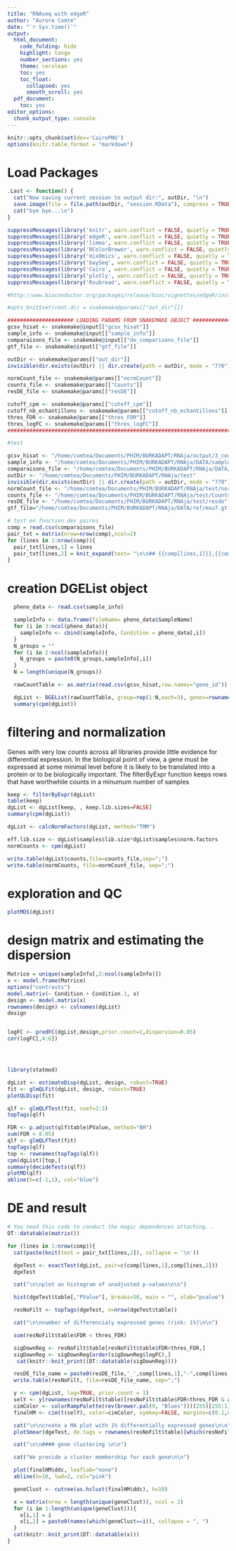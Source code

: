 ```yaml
---
title: "RNAseq with edgeR"
author: "Aurore Comte"
date: "`r Sys.time()`"
output:
  html_document:
    code_folding: hide
    highlight: tango
    number_sections: yes
    theme: cerulean
    toc: yes
    toc_float:
      collapsed: yes
      smooth_scroll: yes
  pdf_document:
    toc: yes
editor_options:
  chunk_output_type: console
---
```


```r
knitr::opts_chunk$set(dev='CairoPNG')
options(knitr.table.format = "markdown")
```

# Load Packages

```r
.Last <- function() {
  cat("Now saving current session to output dir:", outDir, "\n")
  save.image(file = file.path(outDir, "session.RData"), compress = TRUE)
  cat("bye bye...\n")
}

suppressMessages(library('knitr', warn.conflict = FALSE, quietly = TRUE))
suppressMessages(library('edgeR', warn.conflict = FALSE, quietly = TRUE))
suppressMessages(library('limma', warn.conflict = FALSE, quietly = TRUE))
suppressMessages(library('RColorBrewer', warn.conflict = FALSE, quietly = TRUE))
suppressMessages(library('mixOmics', warn.conflict = FALSE, quietly = TRUE))
suppressMessages(library('baySeq', warn.conflict = FALSE, quietly = TRUE))
suppressMessages(library('Cairo', warn.conflict = FALSE, quietly = TRUE))
suppressMessages(library('plotly', warn.conflict = FALSE, quietly = TRUE))
suppressMessages(library('Rsubread', warn.conflict = FALSE, quietly = TRUE))
```

```r
#http://www.bioconductor.org/packages/release/bioc/vignettes/edgeR/inst/doc/edgeRUsersGuide.pdf

#opts_knit$set(root.dir = snakemake@params[["out_dir"]])

##################### LOADING PARAMS FROM SNAKEMAKE OBJECT ######################
gcsv_hisat <- snakemake@input[["gcsv_hisat"]]
sample_info <- snakemake@input[["sample_info"]]
comparaisons_file <- snakemake@input[["de_comparisons_file"]]
gtf_file <- snakemake@input[["gtf_file"]]

outDir <- snakemake@params[["out_dir"]]
invisible(dir.exists(outDir) || dir.create(path = outDir, mode = "770"))

normCount_file <- snakemake@params[["normCount"]]
counts_file <- snakemake@params[["Counts"]]
resDE_file <- snakemake@params[["resDE"]]

cutoff_cpm <- snakemake@params[["cutoff_cpm"]]
cutoff_nb_echantillons <- snakemake@params[["cutoff_nb_echantillons"]]
thres_FDR <- snakemake@params[["thres_FDR"]]
thres_logFC <- snakemake@params[["thres_logFC"]]
#########################################################################
```
```r
#test

gcsv_hisat <- "/home/comtea/Documents/PHIM/BURKADAPT/RNAja/output/3_count/STRINGTIE/HISAT_gene_count_matrix.csv"
sample_info <- "/home/comtea/Documents/PHIM/BURKADAPT/RNAja/DATA/sample_info_all.txt"
comparaisons_file <- "/home/comtea/Documents/PHIM/BURKADAPT/RNAja/DATA/treatmentsComparisons_all.csv"
outDir <- "/home/comtea/Documents/PHIM/BURKADAPT/RNAja/test"
invisible(dir.exists(outDir) || dir.create(path = outDir, mode = "770"))
normCount_file <- "/home/comtea/Documents/PHIM/BURKADAPT/RNAja/test/normCounts"
counts_file <- "/home/comtea/Documents/PHIM/BURKADAPT/RNAja/test/Counts"
resDE_file <- "/home/comtea/Documents/PHIM/BURKADAPT/RNAja/test/resde"
gtf_file="/home/comtea/Documents/PHIM/BURKADAPT/RNAja/DATA/ref/msu7.gtf"
```

```r
# test en fonction des paires
comp = read.csv(comparaisons_file)
pair_txt = matrix(nrow=nrow(comp),ncol=2)
for (lines in 1:nrow(comp)){
  pair_txt[lines,1] = lines
  pair_txt[lines,2] = knit_expand(text= "\n\n## {{comp[lines,1]}},{{comp[lines,2]}}\n\n")
}
```

# creation DGEList object

```r
  pheno_data <- read.csv(sample_info)

  sampleInfo <- data.frame(fileName= pheno_data$SampleName)
  for (i in 3:ncol(pheno_data)){
    sampleInfo <- cbind(sampleInfo, Condition = pheno_data[,i])
  }
  N_groups = ""
  for (i in 2:ncol(sampleInfo)){
    N_groups = paste0(N_groups,sampleInfo[,i])
  }
  N = length(unique(N_groups))

  rawCountTable <- as.matrix(read.csv(gcsv_hisat,row.names="gene_id"))

  dgList <- DGEList(rawCountTable, group=rep(1:N,each=3), genes=rownames(rawCountTable))
  summary(cpm(dgList))

```
# filtering and normalization

Genes with very low counts across all libraries provide little evidence for differential expression.
In the biological point of view, a gene must be expressed at some minimal level before it is likely
to be translated into a protein or to be biologically important.
The filterByExpr function keeps rows that have worthwhile counts in a minumum number of samples

```r
keep <- filterByExpr(dgList)
table(keep)
dgList <- dgList[keep, , keep.lib.sizes=FALSE]
summary(cpm(dgList))
```
```r
dgList <- calcNormFactors(dgList, method="TMM")

eff.lib.size <- dgList$samples$lib.size*dgList$samples$norm.factors
normCounts <- cpm(dgList)

write.table(dgList$counts,file=counts_file,sep=";")
write.table(normCounts, file=normCount_file, sep=";")
```

# exploration and QC

```r
plotMDS(dgList)
```


# design matrix and estimating the dispersion

```r

Matrice = unique(sampleInfo[,2:ncol(sampleInfo)])
x <- model.frame(Matrice)
options("contrasts")
model.matrix(~ Condition + Condition.1, x)
design <- model.matrix(x)
rownames(design) <- colnames(dgList)
design


logFC <- predFC(dgList,design,prior.count=1,dispersion=0.05)
cor(logFC[,4:6])




library(statmod)

dgList <- estimateDisp(dgList, design, robust=TRUE)
fit <- glmQLFit(dgList, design, robust=TRUE)
plotQLDisp(fit)

qlf <- glmQLFTest(fit, coef=2:3)
topTags(qlf)

FDR <- p.adjust(qlf$table$PValue, method="BH")
sum(FDR < 0.05)
qlf <- glmQLFTest(fit)
topTags(qlf)
top <- rownames(topTags(qlf))
cpm(dgList)[top,]
summary(decideTests(qlf))
plotMD(qlf)
abline(h=c(-1,1), col="blue")
```


# DE and result



```r
# You need this code to conduct the magic dependences attaching...
DT::datatable(matrix())
```

```r
for (lines in 1:nrow(comp)){
  cat(paste(knit(text = pair_txt[lines,2]), collapse = '\n'))

  dgeTest <- exactTest(dgList, pair=c(comp[lines,1],comp[lines,2]))
  dgeTest

  cat("\n\nplot an histogram of unadjusted p-values\n\n")

  hist(dgeTest$table[,"PValue"], breaks=50, main = "", xlab="pvalue")

  resNoFilt <- topTags(dgeTest, n=nrow(dgeTest$table))

  cat("\n\nnumber of differencialy expressed genes (risk: 1%)\n\n")

  sum(resNoFilt$table$FDR < thres_FDR)

  sigDownReg <- resNoFilt$table[resNoFilt$table$FDR<thres_FDR,]
  sigDownReg <- sigDownReg[order(sigDownReg$logFC),]
   cat(knitr::knit_print((DT::datatable(sigDownReg))))

  resDE_file_name = paste0(resDE_file,'_',comp[lines,1],"-",comp[lines,2])
  write.table(resNoFilt, file=resDE_file_name, sep=";")

  y <- cpm(dgList, log=TRUE, prior.count = 1)
  selY <- y[rownames(resNoFilt$table)[resNoFilt$table$FDR<thres_FDR & abs(resNoFilt$table$logFC)>thres_logFC],]
  cimColor <- colorRampPalette(rev(brewer.pal(9, "Blues")))(255)[255:1]
  finalHM <- cim(t(selY), color=cimColor, symkey=FALSE, margins=c(0.1,0.1))

  cat("\n\ncreate a MA plot with 1% differentially expressed genes\n\n")
  plotSmear(dgeTest, de.tags = rownames(resNoFilt$table)[which(resNoFilt$table$FDR < thres_FDR)], xlab = "Average LogCPM", ylab="logFC")

  cat("\n\n#### gene clustering \n\n")

  cat("We provide a cluster membership for each gene\n\n")

  plot(finalHM$ddc, leaflab="none")
  abline(h=10, lwd=2, col="pink")

  geneClust <- cutree(as.hclust(finalHM$ddc), h=10)

  x = matrix(nrow = length(unique(geneClust)), ncol = 2)
  for (i in 1:length(unique(geneClust))){
    x[i,1] = i
    x[i,2] = paste0(names(which(geneClust==i)), collapse = ", ")
  }
  cat(knitr::knit_print(DT::datatable(x)))
}
```